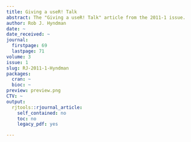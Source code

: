 ```yaml
---
title: Giving a useR! Talk
abstract: The "Giving a useR! Talk" article from the 2011-1 issue.
author: Rob J. Hyndman
date: ~
date_received: ~
journal:
  firstpage: 69
  lastpage: 71
volume: 3
issue: 1
slug: RJ-2011-1-Hyndman
packages:
  cran: ~
  bioc: ~
preview: preview.png
CTV: ~
output:
  rjtools::rjournal_article:
    self_contained: no
    toc: no
    legacy_pdf: yes

---
```

